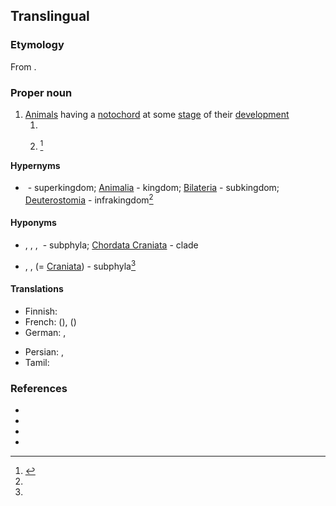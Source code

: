==Translingual==

===Etymology===
From {{der|mul|la|chorda||cord, string}}.

===Proper noun===
{{taxoninfl}}

# [[animal|Animal]]s having a [[notochord]] at some [[stage]] of their [[development]]
## {{taxon|phylum|superphylum|Deuterostomia}}
## {{taxon|phylum|infrakingdom|Deuterostomia}}<ref name="Ruggiero">{{R:Ruggiero}}</ref>

====Hypernyms====
* {{sense|phylum in infrakingdom}} {{ll|mul|Eukaryota}}&nbsp;- superkingdom; [[Animalia]]&nbsp;- kingdom; [[Bilateria]]&nbsp;- subkingdom; [[Deuterostomia]]&nbsp;- infrakingdom<ref name=Ruggiero />

====Hyponyms====
* {{sense|phylum}} {{ll|mul|Cephalochordata}}, {{ll|mul|Myxini}}, {{ll|mul|Urochordata}}, {{ll|mul|Vertebrata}}&nbsp;- subphyla; [[Chordata Craniata]]&nbsp;- clade
* {{sense|phylum in infrakingdom}} {{ll|mul|Cephalochordata}}, {{ll|mul|Urochordata}}, {{ll|mul|Vertebrata}} (= [[Craniata]])&nbsp;- subphyla<ref name=Ruggiero />

====Translations====
{{trans-top|a taxonomic phylum, within superphylum Deuterostomia}}
* Finnish: {{t+|fi|selkäjänteiset}}
* French: {{t+|fr|chordés|m-p}} ({{t+|fr|chordé|m-s}}), {{t+|fr|cordés|m-p}} ({{t+|fr|cordé|m-s}})
* German: {{t+|de|Chordatiere|f-p}}, {{t+|de|Chordata|n-p}}
{{trans-mid}}
* Persian: {{t|fa|طنابداران|tr=tanâbdârân}}, {{t|fa|مازه‌داران|tr=mâze-dârân}}
* Tamil: {{t|ta|முதுகுநாணிகள்}}
{{trans-bottom}}

===References===
* {{pedia}}
* {{specieslite}}
* {{comcatlite}}
* {{R:TOL}}
<references />